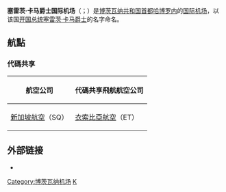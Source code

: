 {{Infobox Airport 
| airport_name = <center>塞雷茨·卡马爵士国际机场<br><small>{{lang|en|Sir Seretse Khama International Airport}}</small></center>
| nativename   = 
| photo        = Gaborone Airport.jpg 
| caption      = 
| IATA         = GBE
| ICAO         = FBSK
| type         = [[民用航空|民用]]
| owner        = 
| run by       = 哈博罗内市政府
| city         = [[博茨瓦纳|博茨瓦纳]][[哈博罗内|哈博罗内]]
| hub         = [[波札那航空|波札那航空]]
| location     = 哈博罗内
| elevation    = 1,006米
| coordinates  = {{Coord|24|33|19|S|25|55|06|E|type:airport|display=inline,title}}
| website      = 
| metric-elev  = 
| metric-rwy   = 
| r1-number    = 08/26
| r1-length-f  = 9,843
| r1-length-m  = 3,000
| r1-surface   = [[Concrete|Concrete]]
| stat-year    = 
| stat1-header = 
| stat1-data   = 
| stat2-header = 
| stat2-data   = 
| footnotes    = 
}}

'''塞雷茨·卡马爵士国际机场'''（{{lang-en|Sir Seretse Khama International Airport}}；{{airport codes|GBE|FBSK}}）是[[博茨瓦纳共和国|博茨瓦纳共和国]][[首都|首都]][[哈博罗内|哈博罗内]]的[[国际机场|国际]][[机场|机场]]，以该国[[博茨瓦纳总统|开国总统]][[塞雷茨·卡马|塞雷茨·卡马]][[爵士|爵士]]的名字命名。

== 航點 ==
{{airport-dest-list
|{{flagicon|Botswana}} [[博茨瓦納航空|博茨瓦納航空]]（BP）|'''國內線：'''[[弗朗西斯敦機場|弗朗西斯敦]]、{{link-en|卡薩內|Kasane Airport}}、{{link-en|馬翁|Maun Airport}}<BR>'''國際線：'''{{flagicon|南非}}[[奧利弗·坦博國際機場|約翰尼斯堡]]、{{flagicon|南非}}[[開普敦國際機場|開普敦]]（''暫停''）
|{{flagicon|南非}} [[南非航空|南非航空]]（SA）|[[奧利弗·坦博國際機場|約翰尼斯堡]]
|{{flagicon|南非}} [[南非連接航空|南非連接航空]]（4Z）|[[奧利弗·坦博國際機場|約翰尼斯堡]]
|{{flagicon|Namibia}} [[納米比亞航空|納米比亞航空]]（SW）|[[霍齊亞·庫塔科國際機場|溫得和克]]、{{flagicon|南非}}[[德班國際機場|德班]]
|{{flagicon|衣索比亞}} [[衣索比亞航空|衣索比亞航空]]（ET）|[[亚的斯亚贝巴博莱国际机场|阿迪斯阿貝巴]]、{{flagicon|辛巴威}}{{link-en|維多利亞瀑布|Victoria Falls Airport}}
|{{flagicon|QAT}} [[卡塔爾航空|卡塔爾航空]]（QR）| [[哈馬德國際機場|多哈]]（經約翰內斯堡）
|}}
===代碼共享===
{| class="wikitable"
!航空公司
!代碼共享飛航航空公司
|-
|{{flagicon|新加坡}} [[新加坡航空|新加坡航空]]（SQ）
|{{flagicon|衣索比亞}} [[衣索比亞航空|衣索比亞航空]]（ET）
|}

== 外部链接 ==
* {{WAD|FBSK}}

[[Category:博茨瓦纳机场|Category:博茨瓦纳机场]]
[[Category:冠以人名的非洲機場|K]]